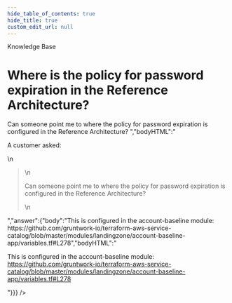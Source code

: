 ```yaml
---
hide_table_of_contents: true
hide_title: true
custom_edit_url: null
---
```



<CenterLayout>
<span className="title">Knowledge Base</span>
<h1>Where is the policy for password expiration in the Reference Architecture?</h1>
<GitHub discussion={{"id":"D_kwDOF8slf84AOcXA","number":126,"author":{"login":"zackproser"},"title":"Where is the policy for password expiration in the Reference Architecture?","body":"A customer asked: \r\n> Can someone point me to where the policy for password expiration is configured in the Reference Architecture? ","bodyHTML":"<p dir=\"auto\">A customer asked:</p>\n<blockquote>\n<p dir=\"auto\">Can someone point me to where the policy for password expiration is configured in the Reference Architecture?</p>\n</blockquote>","answer":{"body":"This is configured in the account-baseline module: https://github.com/gruntwork-io/terraform-aws-service-catalog/blob/master/modules/landingzone/account-baseline-app/variables.tf#L278","bodyHTML":"<p dir=\"auto\">This is configured in the account-baseline module: <a href=\"https://github.com/gruntwork-io/terraform-aws-service-catalog/blob/master/modules/landingzone/account-baseline-app/variables.tf#L278\">https://github.com/gruntwork-io/terraform-aws-service-catalog/blob/master/modules/landingzone/account-baseline-app/variables.tf#L278</a></p>"}}} />

</CenterLayout>
  

<!-- ##DOCS-SOURCER-START
{
  "sourcePlugin": "github-discussions",
  "hash": "2c795e45e4db7b9ad047a48f377dbd96"
}
##DOCS-SOURCER-END -->
